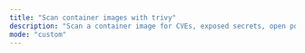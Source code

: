 ```yaml
---
title: "Scan container images with trivy"
description: "Scan a container image for CVEs, exposed secrets, open ports, and more"
mode: "custom"
---
```



<WorkflowPage 
title="Scan container images with trivy"
category="Vulnerability Scanning"
description="Scan a container image for CVEs, exposed secrets, open ports, and more"
createdOn="29 June, 2022"
author="trickest-mhmdiaa"
workflowUrl="https://editor.staging.trickest.io/preview?workflow_url=https://trickest-public-workflow.s3.eu-central-1.amazonaws.com/0808ab1b-6c05-40db-a3ac-2e412100a3b4.json"
id="0808ab1b-6c05-40db-a3ac-2e412100a3b4"
/>